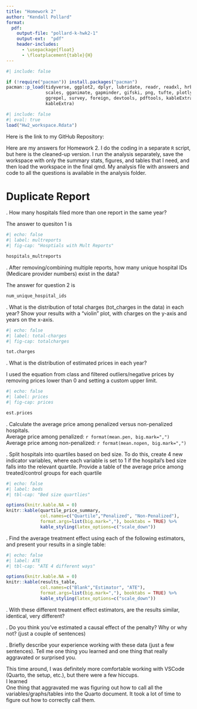 ```yaml
---
title: "Homework 2"
author: "Kendall Pollard"
format:
  pdf:
    output-file: "pollard-k-hwk2-1"
    output-ext:  "pdf"
    header-includes:
      - \usepackage{float}
      - \floatplacement{table}{H}
---
```



```r
#| include: false

if (!require("pacman")) install.packages("pacman")
pacman::p_load(tidyverse, ggplot2, dplyr, lubridate, readr, readxl, hrbrthemes, fixest,
               scales, gganimate, gapminder, gifski, png, tufte, plotly, OECD,
               ggrepel, survey, foreign, devtools, pdftools, kableExtra, modelsummary,
               kableExtra)
```



```r
#| include: false
#| eval: true
load("Hw2_workspace.Rdata")
```

Here is the link to my GitHub Repository: 

Here are my answers for Homework 2. I do the coding in a separate `R` script, but here is the cleaned-up version. I run the analysis separately, save the workspace with only the summary stats, figures, and tables that I need, and then load the workspace in the final qmd. My analysis file with answers and code to all the questions is available in the analysis folder. 

\newpage
# Duplicate Report 

\vspace{.2in}
\noindent 1. How many hospitals filed more than one report in the same year?<br>

The answer to quesiton 1 is

```r
#| echo: false
#| label: multreports
#| fig-cap: "Hosptials with Mult Reports"

hospitals_multreports
```


\newpage
\noindent 2. After removing/combining multiple reports, how many unique hospital IDs (Medicare provider numbers) exist in the data? <br>

The answer for question 2 is

```r
num_unique_hospital_ids
```


\newpage
\noindent 3. What is the distribution of total charges (tot_charges in the data) in each year? Show your results with a “violin” plot, with charges on the y-axis and years on the x-axis.<br>
```r
#| echo: false
#| label: total-charges
#| fig-cap: totalcharges

tot.charges
```

\newpage
\noindent 4. What is the distribution of estimated prices in each year? <br>

I used the equation from class and filtered outliers/negative prices by removing prices lower than 0 and setting a custom upper limit. 

```r
#| echo: false
#| label: prices
#| fig-cap: prices

est.prices

```


\newpage
\noindent 5. Calculate the average price among penalized versus non-penalized hospitals. <br>
Average price among penalized: `r format(mean.pen, big.mark=",")` <br>
Average price among non-penalized: `r format(mean.nopen, big.mark=",")` <br>


\newpage
\noindent 6. Split hospitals into quartiles based on bed size. To do this, create 4 new indicator variables, where each variable is set to 1 if the hospital’s bed size falls into the relevant quartile. Provide a table of the average price among treated/control groups for each quartile

```r
#| echo: false
#| label: beds
#| tbl-cap: "Bed size quartlies"

options(knitr.kable.NA = 0)
knitr::kable(quartile_price_summary, 
             col.names=c("Quartile","Penalized", "Non-Penalized"),
             format.args=list(big.mark=","), booktabs = TRUE) %>%
             kable_styling(latex_options=c("scale_down"))

```

\newpage
\noindent 7. Find the average treatment effect using each of the following estimators, and present your results in a single table: <br>

```r
#| echo: false
#| label: ATE
#| tbl-cap: "ATE 4 different ways"

options(knitr.kable.NA = 0)
knitr::kable(results_table, 
             col.names=c("Blank","Estimator", "ATE"),
             format.args=list(big.mark=","), booktabs = TRUE) %>%
             kable_styling(latex_options=c("scale_down"))

```

\newpage
\noindent 8. With these different treatment effect estimators, are the results similar, identical, very different? <br>

\newpage
\noindent 9. Do you think you’ve estimated a causal effect of the penalty? Why or why not? (just a couple of sentences) <br>

\newpage
\noindent 10. Briefly describe your experience working with these data (just a few sentences). Tell me one thing you learned and one thing that really aggravated or surprised you. <br>
 
This time around, I was definitely more comfortable working with VSCode (Quarto, the setup, etc.), but there were a few hiccups.<br>
I learned <br>
One thing that aggravated me was figuring out how to call all the variables/graphs/tables into the Quarto document. It took a lot of time to figure out how to correctly call them.  